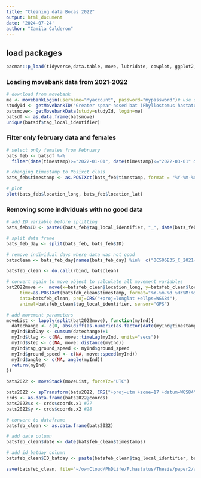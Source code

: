 ```yaml
---
title: "Cleaning data Bocas 2022"
output: html_document
date: '2024-07-24'
author: "Camila Calderon"
---
```


## load packages

```r
pacman::p_load(tidyverse,data.table, move, lubridate, cowplot, ggplot2, doBy, dplyr,  ggpubr, spatialrisk, rgdal, janitor, ISLR)
```

### Loading movebank data from 2021-2022

```r
# download from movebank
me <- movebankLogin(username="Myaccount", password="mypassword")# use own credentials
studyId <- getMovebankID("Greater spear-nosed bat (Phyllostomus hastatus) in Bocas del Toro 2021-2022",me)
batsmove<- getMovebankData(study=studyId, login=me)
batsdf <- as.data.frame(batsmove)
unique(batsdf$tag_local_identifier)
```

### Filter only february data and females

```r
# select only females from February
bats_feb <- batsdf %>%
  filter(date(timestamp)>="2022-01-01", date(timestamp)<="2022-03-01" & sex=="f")

# changing timestamp to Posixct class
bats_feb$timestamp <- as.POSIXct(bats_feb$timestamp, format = "%Y-%m-%d %H:%M:%S", tz ="UTC")

# plot 
plot(bats_feb$location_long, bats_feb$location_lat)
```

### Removing some individuals with no good data

```r
# add ID variable before splitting
bats_feb$ID <- paste0(bats_feb$tag_local_identifier, "_", date(bats_feb$timestamp))

# split data frame
bats_feb_day <- split(bats_feb, bats_feb$ID)

# remove individual days where data was not good 
batsclean <- bats_feb_day[names(bats_feb_day) %in%  c("0C506E35_C_2021-12-10", "0C506E35_C_2021-12-11", "22507B4E_D_2022-02-01", "2C500235_D_2022-02-13", "38506D37_D_2022-02-03", "0D501435_C_2021−12−09", "2D507235_G.2022-01-31", "37507537_D_2022-02-01",  "38506D37_C_2021-12-09",  "38506737_G_2022-01-30",   "39500E37_D_2022-02-01", "39500E37_D_2022-02-02")== FALSE]

batsfeb_clean <- do.call(rbind, batsclean)

# convert again to move object to calculate all movement variables
bat2022move <-  move(x=batsfeb_clean$location_long, y=batsfeb_clean$location_lat, 
     time=as.POSIXct(batsfeb_clean$timestamp, format="%Y-%m-%d %H:%M:%S", tz="UTC"), 
     data=batsfeb_clean, proj=CRS("+proj=longlat +ellps=WGS84"), 
     animal=batsfeb_clean$tag_local_identifier, sensor="GPS")

# add movement parameters
moveList <- lapply(split(bat2022move), function(myInd){
  datechange <- c(0, abs(diff(as.numeric(as.factor(date(myInd@timestamps-(12*60*60)))))))
  myInd$BatDay <- cumsum(datechange)+1
  myInd$tlag <- c(NA, move::timeLag(myInd, units="secs"))
  myInd$step <- c(NA, move::distance(myInd))
  myInd$tag_ground_speed <- myInd$ground_speed
  myInd$ground_speed <- c(NA, move::speed(myInd))
  myInd$angle <- c(NA, angle(myInd))
  return(myInd)
})

bats2022 <- moveStack(moveList, forceTz="UTC")

bats2022 <- spTransform(bats2022, CRS("+proj=utm +zone=17 +datum=WGS84"))
crds <- as.data.frame(bats2022@coords)
bats2022$x <- crds$coords.x1 #27
bats2022$y <- crds$coords.x2 #28

# convert to dataframe
batsfeb_clean <- as.data.frame(bats2022)

# add date column
batsfeb_clean$date <- date(batsfeb_clean$timestamps)

# add id_batday column 
batsfeb_clean$ID_batday <- paste(batsfeb_clean$tag_local_identifier, batsfeb_clean$BatDay, sep="_")

save(batsfeb_clean, file="~/ownCloud/PhDLife/P.hastatus/Thesis/paper2/analysis/data/batsfeb_nooutliers.RData")
```

